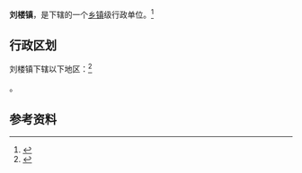 {{中国乡级行政区|37/17/28/102/000}}

'''刘楼镇'''，是{{PRC admin/fullname|37/17/28/102/000|3}}下辖的一个[[乡镇|乡镇]]级行政单位。<ref>{{PRC admin/ref sgc|{{PRC admin/parent|37/17/28/102/000}}}}</ref>

== 行政区划 ==

刘楼镇下辖以下地区：<ref>{{PRC admin/ref sgc|37/17/28/102/000}}</ref>

{{PRC admin/children|37/17/28/102/000}}。

== 参考资料 ==

{{reflist}}

{{行政区划小作品}}
{{PRC admin/navcat|37/17/28/102/000}}